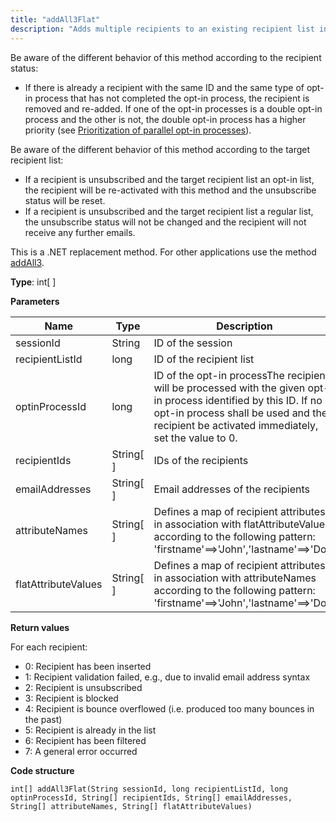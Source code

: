 ```yaml
---
title: "addAll3Flat"
description: "Adds multiple recipients to an existing recipient list in Optimizely Campaign."
---
```


Be aware of the different behavior of this method according to the recipient status:

* If there is already a recipient with the same ID and the same type of opt-in process that has not completed the opt-in process, the recipient is removed and re-added. If one of the opt-in processes is a double opt-in process and the other is not, the double opt-in process has a higher priority (see [Prioritization of parallel opt-in processes](https://support.optimizely.com/hc/en-us/articles/4413192291981#prioritization)).

Be aware of the different behavior of this method according to the target recipient list:

* If a recipient is unsubscribed and the target recipient list an opt-in list, the recipient will be re-activated with this method and the unsubscribe status will be reset.
* If a recipient is unsubscribed and the target recipient list a regular list, the unsubscribe status will not be changed and the recipient will not receive any further emails.

This is a .NET replacement method. For other applications use the method [addAll3](/optimizely-campaign/docs/addall3).

**Type**: int\[ \]

**Parameters**

| Name                | Type        | Description                                                                                                                                                                                                     |
| ------------------- | ----------- | --------------------------------------------------------------------------------------------------------------------------------------------------------------------------------------------------------------- |
| sessionId           | String      | ID of the session                                                                                                                                                                                               |
| recipientListId     | long        | ID of the recipient list                                                                                                                                                                                        |
| optinProcessId      | long        | ID of the opt-in processThe recipient will be processed with the given opt-in process identified by this ID. If no opt-in process shall be used and the recipient be activated immediately, set the value to 0. |
| recipientIds        | String\[ \] | IDs of the recipients                                                                                                                                                                                           |
| emailAddresses      | String\[ \] | Email addresses of the recipients                                                                                                                                                                               |
| attributeNames      | String\[ \] | Defines a map of recipient attributes in association with flatAttributeValues according to the following pattern: 'firstname'==>'John','lastname'==>'Doe'                                                       |
| flatAttributeValues | String\[ \] | Defines a map of recipient attributes in association with attributeNames according to the following pattern: 'firstname'==>'John','lastname'==>'Doe'                                                            |

**Return values**

For each recipient:

* 0: Recipient has been inserted
* 1: Recipient validation failed, e.g., due to invalid email address syntax
* 2: Recipient is unsubscribed
* 3: Recipient is blocked
* 4: Recipient is bounce overflowed (i.e. produced too many bounces in the past)
* 5: Recipient is already in the list
* 6: Recipient has been filtered
* 7: A general error occurred

**Code structure**

`int[] addAll3Flat(String sessionId, long recipientListId, long optinProcessId, String[] recipientIds, String[] emailAddresses, String[] attributeNames, String[] flatAttributeValues)
`